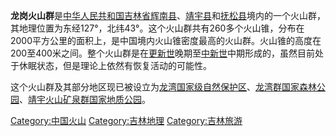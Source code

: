 {{Infobox mountain
| name = 龙岗火山群
| photo = 
| photo_size =
| photo_caption = 
| elevation_m = 200
| elevation_ref =
| prominence_m =
| prominence_ref=
| location = [[中华人民共和国|中华人民共和国]][[吉林省|吉林省]][[辉南县|辉南县]]、[[靖宇县|靖宇县]]和[[抚松县|抚松县]]
| map = China | region_code = CN
| lat_d = 43 | lat_m = 0| lat_s = 0 | lat_NS = N
| long_d= 127 | long_m= 0 | long_s= 0 | long_EW= E
| type = [[低平火山口|低平火山口]]
| last_eruption =
}}

'''龙岗火山群'''是[[中华人民共和国|中华人民共和国]][[吉林省|吉林省]][[辉南县|辉南县]]、[[靖宇县|靖宇县]]和[[抚松县|抚松县]]境内的一个火山群，其地理位置为东经127°，北纬43°。这个火山群共有260多个火山锥，分布在2000平方公里的面积上，是中国境内火山锥密度最高的火山群。火山锥的高度在200至400米之间。整个火山群是在[[更新世|更新世]]晚期至[[中新世|中新世]]中期形成的，虽然目前处于休眠状态，但是理论上依然有恢复活动的可能性。

这个火山群及其部分地区现已被设立为[[龙湾国家级自然保护区|龙湾国家级自然保护区]]、[[龙湾群国家森林公园|龙湾群国家森林公园]]、[[靖宇火山矿泉群国家地质公园|靖宇火山矿泉群国家地质公园]]。

{{Volcanoes of China}}

[[Category:中国火山|Category:中国火山]]
[[Category:吉林地理|Category:吉林地理]]
[[Category:吉林旅游|Category:吉林旅游]]